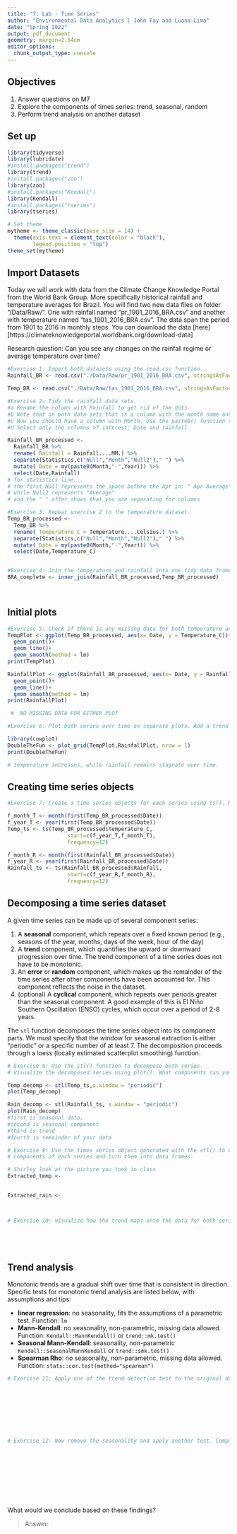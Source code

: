 ```yaml
---
title: "7: Lab - Time Series"
author: "Environmental Data Analytics | John Fay and Luana Lima"
date: "Spring 2022"
output: pdf_document
geometry: margin=2.54cm
editor_options: 
  chunk_output_type: console
---
```


## Objectives
1. Answer questions on M7
2. Explore the components of times series: trend, seasonal, random
3. Perform trend analysis on another dataset

## Set up

```r

library(tidyverse)
library(lubridate)
#install.packages("trend")
library(trend)
#install.packages("zoo")
library(zoo)
#install.packages("Kendall")
library(Kendall)
#install.packages("tseries")
library(tseries)

# Set theme
mytheme <- theme_classic(base_size = 14) +
  theme(axis.text = element_text(color = "black"), 
        legend.position = "top")
theme_set(mytheme)
```

## Import Datasets

Today we will work with data from the Climate Change Knowledge Portal from the World Bank Group. More specifically historical rainfall and temperature averages for Brazil. You will find two new data files on folder "/Data/Raw/". One with rainfall named "pr_1901_2016_BRA.csv" and another with temperature named "tas_1901_2016_BRA.csv". The data span the period from 1901 to 2016 in monthly steps. You can download the data [here][https://climateknowledgeportal.worldbank.org/download-data]

Research question: Can you see any changes on the rainfall regime or average temperature over time?

```r
#Exercise 1: Import both datasets using the read.csv function.
Rainfall_BR <- read.csv("./Data/Raw/pr_1901_2016_BRA.csv", stringsAsFactors = TRUE)

Temp_BR <- read.csv("./Data/Raw/tas_1901_2016_BRA.csv", stringsAsFactors = TRUE)

#Exercise 2: Tidy the rainfall data sets.
#a Rename the column with Rainfall to get rid of the dots.
#b Note that on both data sets that is a column with the month name and average. Convert it to a Month column by separating the string, i.e., month in one column and the word "Average" on another. Hint: use the separate() function in the pipe.
#c Now you should have a column with Month. Use the paste0() function to paste month and year together and create a date object.
#d Select only the columns of interest: Date and rainfall

Rainfall_BR_processed <-
  Rainfall_BR %>% 
  rename( Rainfall = Rainfall....MM.) %>% 
  separate(Statistics,c("Null","Month","Null2")," ") %>% 
  mutate( Date = my(paste0(Month,"-",Year))) %>% 
  select(Date,Rainfall) 
# for statistics line... 
# the first Null represents the space before the Apr in: " Apr Average"
# while Null2 represents "Average"
# and the " " after shows that you are separating for columns 

#Exercise 3: Repeat exercise 2 to the temperature dataset.
Temp_BR_processed <-
  Temp_BR %>% 
  rename( Temperature_C = Temperature....Celsius.) %>% 
  separate(Statistics,c("Null","Month","Null2")," ") %>% 
  mutate( Date = my(paste0(Month,"-",Year))) %>% 
  select(Date,Temperature_C)  


#Exercise 4: Join the temperature and rainfall into one tidy data frame with 3 columns: Date, Rainfall and Temperature.
BRA_complete <- inner_join(Rainfall_BR_processed,Temp_BR_processed)
  
           
```


## Initial plots

```r

#Exercise 5: Check if there is any missing data for both temperature and rainfall series.
TempPlot <- ggplot(Temp_BR_processed, aes(x= Date, y = Temperature_C))+
  geom_point()+ 
  geom_line()+ 
  geom_smooth(method = lm) 
print(TempPlot) 

RainfallPlot <- ggplot(Rainfall_BR_processed, aes(x= Date, y = Rainfall))+
  geom_point()+ 
  geom_line()+ 
  geom_smooth(method = lm) 
print(RainfallPlot)  

 #  NO MISSING DATA FOR EITHER PLOT

#Exercise 6: Plot both series over time on separate plots. Add a trend line using geom_smooth(). Can you say something about the trend just by visualizing the data?

library(cowplot)
DoubleTheFun <- plot_grid(TempPlot,RainfallPlot, nrow = 1)
print(DoubleTheFun)

# temperature increases, while rainfall remains stagnate over time. 
```

## Creating time series objects

```r
#Exercise 7: Create a time series objects for each series using ts(). Make sure you specify the starting point and frequency.

f_month_T <- month(first(Temp_BR_processed$Date))
f_year_T <- year(first(Temp_BR_processed$Date))
Temp_ts <- ts(Temp_BR_processed$Temperature_C,
                   start=c(f_year_T,f_month_T),
                   frequency=12)   

f_month_R <- month(first(Rainfall_BR_processed$Date))
f_year_R <- year(first(Rainfall_BR_processed$Date))
Rainfall_ts <- ts(Rainfall_BR_processed$Rainfall,
                   start=c(f_year_R,f_month_R),
                   frequency=12)  

```


## Decomposing a time series dataset

A given time series can be made up of several component series: 

1. A **seasonal** component, which repeats over a fixed known period (e.g., seasons of the year, months, days of the week, hour of the day)
2. A **trend** component, which quantifies the upward or downward progression over time. The trend component of a time series does not have to be monotonic.
3. An **error** or **random** component, which makes up the remainder of the time series after other components have been accounted for. This component reflects the noise in the dataset. 
4. (optional) A **cyclical** component, which repeats over periods greater than the seasonal component. A good example of this is El Niño Southern Oscillation (ENSO) cycles, which occur over a period of 2-8 years.


The `stl` function decomposes the time series object into its component parts. We must specify that the window for seasonal extraction is either "periodic" or a specific number of at least 7. The decomposition proceeds through a loess (locally estimated scatterplot smoothing) function.

```r

# Exercise 8: Use the stl() function to decompose both series. 
# Visualize the decomposed series using plot(). What components can you identify?

Temp_decomp <- stl(Temp_ts,s.window = "periodic")
plot(Temp_decomp)

Rain_decomp <- stl(Rainfall_ts, s.window = "periodic") 
plot(Rain_decomp)
#first is seasonal data, 
#second is seasonal component 
#third is trend 
#fourth is remainder of your data 

# Exercise 9: Use the times series object generated with the stl() to extract the 
# components of each series and turn them into data frames.

# Shirley look at the picture you took in class 
Extracted_temp <- 
  

Extracted_rain <-



# Exercise 10: Visualize how the trend maps onto the data for both series






```


## Trend analysis

Monotonic trends are a gradual shift over time that is consistent in direction. Specific tests for monotonic trend analysis are listed below, with assumptions and tips: 

* **linear regression**: no seasonality, fits the assumptions of a parametric test. Function: `lm`
* **Mann-Kendall**: no seasonality, non-parametric, missing data allowed. Function: `Kendall::MannKendall()` or `trend::mk.test()`
* **Seasonal Mann-Kendall**: seasonality, non-parametric `Kendall::SeasonalMannKendall` or `trend::smk.test()`
* **Spearman Rho**: no seasonality, non-parametric, missing data allowed. Function: `stats::cor.test(method="spearman")`


```r

# Exercise 11: Apply one of the trend detection test to the original data set. Remember that the data has seasonal component, which test can be applied in this case?









# Exercise 12: Now remove the seasonality and apply another test. Compare the results with what you obtained on Exercise 9.











```

What would we conclude based on these findings? 

> Answer:


